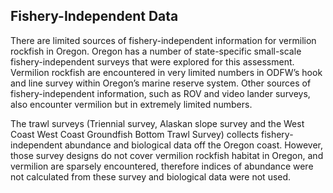 ## Fishery-Independent Data
There are limited sources of fishery-independent information for vermilion rockfish in Oregon.  Oregon has a number of state-specific small-scale fishery-independent surveys that were explored for this assessment. Vermilion rockfish are encountered in very limited numbers in ODFW’s hook and line survey within Oregon’s marine reserve system. Other sources of fishery-independent information, such as ROV and video lander surveys, also encounter vermilion but in extremely limited numbers. 

The trawl surveys (Triennial survey, Alaskan slope survey and the West Coast West Coast Groundfish Bottom Trawl Survey) collects fishery-independent abundance and biological data off the Oregon coast. However, those survey designs do not cover vermilion rockfish habitat in Oregon, and vermilion are sparsely encountered, therefore indices of abundance were not calculated from these survey and biological data were not used. 

